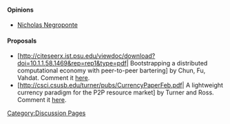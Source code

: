 [[Category:Discussion Pages]]

==== Opinions ====

* [http://www.informationweek.com/news/global-cio/showArticle.jhtml?articleID=49901099 Nicholas Negroponte]

==== Proposals ====

* [http://citeseerx.ist.psu.edu/viewdoc/download?doi=10.1.1.58.1469&rep=rep1&type=pdf| Bootstrapping a distributed computational economy with peer-to-peer bartering] by Chun, Fu, Vahdat. Comment it [[ChunFuVahdat|here]].
* [http://csci.csusb.edu/turner/pubs/CurrencyPaperFeb.pdf| A lightweight currency paradigm for the P2P resource market] by Turner and Ross. Comment it [[TurnerRoss|here]].